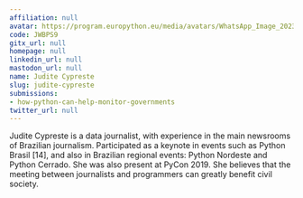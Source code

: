 ```yaml
---
affiliation: null
avatar: https://program.europython.eu/media/avatars/WhatsApp_Image_2023-03-17_at_17.22.35_ZrfVVpz.jpeg
code: JWBPS9
gitx_url: null
homepage: null
linkedin_url: null
mastodon_url: null
name: Judite Cypreste
slug: judite-cypreste
submissions:
- how-python-can-help-monitor-governments
twitter_url: null
---
```


Judite Cypreste is a data journalist, with experience in the main newsrooms of Brazilian journalism. Participated as a keynote in events such as Python Brasil [14], and also in Brazilian regional events: Python Nordeste and Python Cerrado. She was also present at PyCon 2019. She believes that the meeting between journalists and programmers can greatly benefit civil society.
